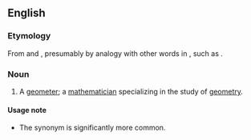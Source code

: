 ==English==

===Etymology===
From {{term|geometric}} and {{term|-ian}}, presumably by analogy with other words in {{term|-ician}}, such as {{term|mathematician}}.

===Noun===
{{en-noun}}

# A [[geometer]]; a [[mathematician]] specializing in the study of [[geometry]].

====Usage note====
* The synonym {{term|geometer}} is significantly more common.